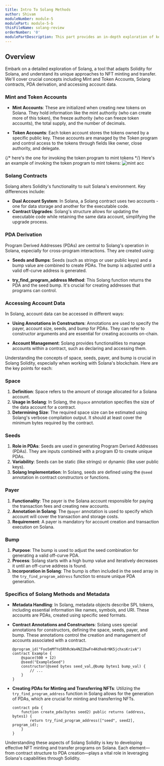 ```yaml
---
title: Intro To Solang Methods
author: Shivam
moduleNumber: module-5
modulePart: module-5-b
thisFileName: solang-review
orderNumber: '0'
modulePartDescription: This part provides an in-depth exploration of key Solang Solidity concepts for implementing NFT minting and transfer on Solana, with a focus on Program Derived Addresses (PDAs).
---
```


## Overview

Embark on a detailed exploration of Solang, a tool that adapts Solidity for Solana, and understand its unique approaches to NFT minting and transfer. We'll cover crucial concepts including Mint and Token Accounts, Solang contracts, PDA derivation, and accessing account data.

### Mint and Token Accounts

- **Mint Accounts**: These are initialized when creating new tokens on Solana. They hold information like the mint authority (who can create more of this token), the freeze authority (who can freeze token accounts), the total supply, and the number of decimals.

- **Token Accounts**: Each token account stores the tokens owned by a specific public key. These accounts are managed by the Token program and control access to the tokens through fields like owner, close authority, and delegate. 

{/* here's the one for invoking the token program to mint tokens */}
Here's an example of invoking the token program to mint tokens:
![mint acc](/moduleimages/mint_acc.jpeg)

### Solang Contracts

Solang alters Solidity's functionality to suit Solana's environment. Key differences include:

- **Dual Account System**: In Solana, a Solang contract uses two accounts - one for data storage and another for the executable code.
- **Contract Upgrades**: Solang's structure allows for updating the executable code while retaining the same data account, simplifying the upgrade process.

### PDA Derivation

Program Derived Addresses (PDAs) are central to Solang's operation in Solana, especially for cross-program interactions. They are created using:

- **Seeds and Bumps**: Seeds (such as strings or user public keys) and a bump value are combined to create PDAs. The bump is adjusted until a valid off-curve address is generated. 

- **try_find_program_address Method**: This Solang function returns the PDA and the seed bump. It's crucial for creating addresses that programs can control.

### Accessing Account Data

In Solang, account data can be accessed in different ways:

- **Using Annotations in Constructors**: Annotations are used to specify the payer, account size, seeds, and bump for PDAs. They can refer to constructor arguments and are essential for creating accounts on-chain.

- **Account Management**: Solang provides functionalities to manage accounts within a contract, such as declaring and accessing them.

Understanding the concepts of space, seeds, payer, and bump is crucial in Solang Solidity, especially when working with Solana's blockchain. Here are the key points for each:

### Space
1. **Definition**: Space refers to the amount of storage allocated for a Solana account.
2. **Usage in Solang**: In Solang, the `@space` annotation specifies the size of the data account for a contract.
3. **Determining Size**: The required space size can be estimated using Solang's verbose compilation output. It should at least cover the minimum bytes required by the contract.

### Seeds
1. **Role in PDAs**: Seeds are used in generating Program Derived Addresses (PDAs). They are inputs combined with a program ID to create unique PDAs.
2. **Variability**: Seeds can be static (like strings) or dynamic (like user public keys).
3. **Solang Implementation**: In Solang, seeds are defined using the `@seed` annotation in contract constructors or functions.

### Payer
1. **Functionality**: The payer is the Solana account responsible for paying the transaction fees and creating new accounts.
2. **Annotation in Solang**: The `@payer` annotation is used to specify which account will cover the transaction and storage costs.
3. **Requirement**: A payer is mandatory for account creation and transaction execution on Solana.

### Bump
1. **Purpose**: The bump is used to adjust the seed combination for generating a valid off-curve PDA.
2. **Process**: Solang starts with a high bump value and iteratively decreases it until an off-curve address is found.
3. **Incorporation in Solang**: The bump is often included in the seed array in the `try_find_program_address` function to ensure unique PDA generation.

### Specifics of Solang Methods and Metadata

- **Metadata Handling**: In Solang, metadata objects describe SPL tokens, including essential information like names, symbols, and URI. These accounts are PDAs, created using specific seed formats.

- **Contract Annotations and Constructors**: Solang uses special annotations for constructors, defining the space, seeds, payer, and bump. These annotations control the creation and management of accounts associated with a contract.

  ```Solidity
  @program_id("Foo5mMfYo5RhRcWa4NZ2bwFn4Kdhe8rNK5jchxsKrivA")
  contract Example {
      @space(500 + 12)
      @seed("ExampleSeed")
      constructor(@seed bytes seed_val,@bump bytes1 bump_val) {
          // ...
      }
  }
  ```

- **Creating PDAs for Minting and Transferring NFTs**: Utilizing the `try_find_program_address` function in Solang allows for the generation of PDAs, which are crucial for minting and transferring NFTs.

  ```solidity
  contract pda {
      function create_pda(bytes seed2) public returns (address, bytes1) {
          return try_find_program_address(["seed", seed2], program_id);
      }
  }
  ```

Understanding these aspects of Solang Solidity is key to developing effective NFT minting and transfer programs on Solana. Each element—from contract structure to PDA creation—plays a vital role in leveraging Solana's capabilities through Solidity.